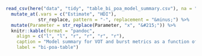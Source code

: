 
```r
read_csv(here("data", "tidy", "table_bi_poa_model_summary.csv"), na = "NA") %>% 
  mutate_at(.vars = c("Estimate", "HDI"), 
            str_replace, pattern = "-", replacement = "&minus;") %>% 
  mutate(Parameter = str_replace(Parameter, "x", "&#215;")) %>% 
  knitr::kable(format = "pandoc", 
    align = c("l", "l", "r", "r", "r", "r"), 
    caption = "Model summary for VOT and burst metrics as a function of language (English, Spanish), place of articulation (bilabial, coronal), F1, F2, and item repetition for bilingual voiceless stops. The percentage of the HDI contained within the ROPE is based on an effect size of &plusmn; 0.1.", 
    label = "bi-poa-table")
```

